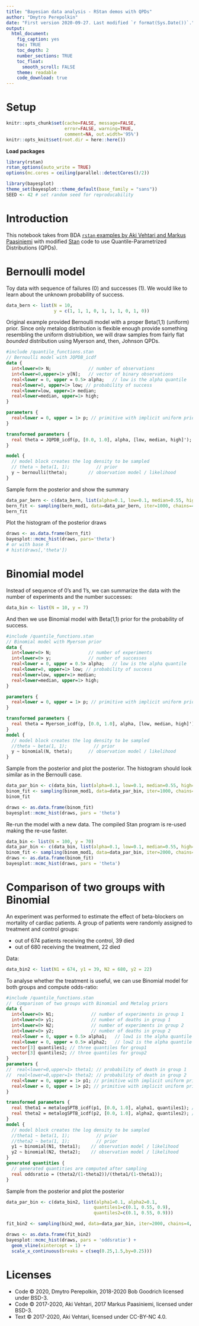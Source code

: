 ```yaml
---
title: "Bayesian data analysis - RStan demos with QPDs"
author: "Dmytro Perepolkin"
date: "First version 2020-09-27. Last modified `r format(Sys.Date())`."
output:
  html_document:
    fig_caption: yes
    toc: TRUE
    toc_depth: 2
    number_sections: TRUE
    toc_float:
      smooth_scroll: FALSE
    theme: readable
    code_download: true
---
```


# Setup  {.unnumbered}

```r
knitr::opts_chunk$set(cache=FALSE, message=FALSE, 
                      error=FALSE, warning=TRUE, 
                      comment=NA, out.width='95%')
knitr::opts_knit$set(root.dir = here::here())
```

**Load packages**
```r
library(rstan) 
rstan_options(auto_write = TRUE)
options(mc.cores = ceiling(parallel::detectCores()/2))

library(bayesplot)
theme_set(bayesplot::theme_default(base_family = "sans"))
SEED <- 42 # set random seed for reproducability
```

# Introduction

This notebook takes from BDA [`rstan` examples by Aki Vehtari and Markus Paasiniemi](http://avehtari.github.io/BDA_R_demos/demos_rstan/rstan_demo.html) with modified [Stan](https://mc-stan.org) code to use Quantile-Parametrized Distributions (QPDs). 

# Bernoulli model

Toy data with sequence of failures (0) and successes (1). We would like to learn about the unknown probability of success.
```r
data_bern <- list(N = 10, 
                  y = c(1, 1, 1, 0, 1, 1, 1, 0, 1, 0))
```

Original example provided Bernoulli model with a proper Beta(1,1) (uniform) prior. Since only metalog distribution is flexible enough provide something resembling the uniform distriubition, we will draw samples from fairly flat *bounded* distribution using Myerson and, then, Johnson QPDs.

```stan
#include /quantile_functions.stan
// Bernoulli model with JQPDB_icdf
data {
  int<lower=0> N;              // number of observations
  int<lower=0,upper=1> y[N];   // vector of binary observations
  real<lower = 0, upper = 0.5> alpha;   // low is the alpha quantile
  real<lower=0, upper=1> low; // probability of success
  real<lower=low, upper=1> median;
  real<lower=median, upper=1> high;
}

parameters {
  real<lower = 0, upper = 1> p; // primitive with implicit uniform prior
}

transformed parameters {
  real theta = JQPDB_icdf(p, [0.0, 1.0], alpha, [low, median, high]'); // prior
}

model {
  // model block creates the log density to be sampled
  // theta ~ beta(1, 1);          // prior 
  y ~ bernoulli(theta);        // observation model / likelihood
}
```

Sample form the posterior and show the summary
```r
data_par_bern <- c(data_bern, list(alpha=0.1, low=0.1, median=0.55, high=0.9))
bern_fit <- sampling(bern_mod1, data=data_par_bern, iter=1000, chains=4, seed=SEED) 
bern_fit
```

Plot the histogram of the posterior draws
```r
draws <- as.data.frame(bern_fit)
bayesplot::mcmc_hist(draws, pars='theta')
# or with base R
# hist(draws[,'theta'])
```

# Binomial model

Instead of sequence of 0's and 1's, we can summarize the data with the number of experiments and the number successes:
```r
data_bin <- list(N = 10, y = 7)
```

And then we use Binomial model with Beta(1,1) prior for the probability of success.

```stan
#include /quantile_functions.stan
// Binomial model with Myerson prior
data {
  int<lower=0> N;              // number of experiments
  int<lower=0> y;              // number of successes
  real<lower = 0, upper = 0.5> alpha;   // low is the alpha quantile
  real<lower=0, upper=1> low; // probability of success
  real<lower=low, upper=1> median;
  real<lower=median, upper=1> high;
}

parameters {
  real<lower = 0, upper = 1> p; // primitive with implicit uniform prior
}

transformed parameters {
  real theta = Myerson_icdf(p, [0.0, 1.0], alpha, [low, median, high]'); // prior
}
model {
  // model block creates the log density to be sampled
  //theta ~ beta(1, 1);          // prior
  y ~ binomial(N, theta);      // observation model / likelihood
}
```

Sample from the posterior and plot the posterior. The histogram should look similar as in the Bernoulli case.

```r
data_par_bin <- c(data_bin, list(alpha=0.1, low=0.1, median=0.55, high=0.9))
binom_fit <- sampling(binom_mod1, data=data_par_bin, iter=1000, chains=4, seed=SEED) 
binom_fit
```


```r
draws <- as.data.frame(binom_fit)
bayesplot::mcmc_hist(draws, pars = 'theta')
```

Re-run the model with a new data. The compiled Stan program is re-used making the re-use faster.

```r
data_bin <- list(N = 100, y = 70)
data_par_bin <- c(data_bin, list(alpha=0.1, low=0.1, median=0.55, high=0.9))
binom_fit <- sampling(binom_mod1, data=data_par_bin, iter=2000, chains=4, seed=SEED) 
draws <- as.data.frame(binom_fit)
bayesplot::mcmc_hist(draws, pars = 'theta')
```

# Comparison of two groups with Binomial

An experiment was performed to estimate the effect of beta-blockers on mortality of cardiac patients. A group of patients were randomly assigned to treatment and control groups:

- out of 674 patients receiving the control, 39 died
- out of 680 receiving the treatment, 22 died

Data:

```r
data_bin2 <- list(N1 = 674, y1 = 39, N2 = 680, y2 = 22)
```

To analyse whether the treatment is useful, we can use Binomial model for both groups and compute odds-ratio:
```stan
#include /quantile_functions.stan
//  Comparison of two groups with Binomial and Metalog priors
data {
  int<lower=0> N1;              // number of experiments in group 1
  int<lower=0> y1;              // number of deaths in group 1
  int<lower=0> N2;              // number of experiments in group 2
  int<lower=0> y2;              // number of deaths in group 2
  real<lower = 0, upper = 0.5> alpha1;   // low1 is the alpha quantile for group 1
  real<lower = 0, upper = 0.5> alpha2;   // low2 is the alpha quantile for group 2
  vector[3] quantiles1; // three quantiles for group1
  vector[3] quantiles2; // three quantiles for group2
}
parameters {
//  real<lower=0,upper=1> theta1; // probability of death in group 1
//  real<lower=0,upper=1> theta2; // probability of death in group 2
  real<lower = 0, upper = 1> p1; // primitive with implicit uniform prior
  real<lower = 0, upper = 1> p2; // primitive with implicit uniform prior
}

transformed parameters {
  real theta1 = metalogSPTB_icdf(p1, [0.0, 1.0], alpha1, quantiles1); // prior
  real theta2 = metalogSPTB_icdf(p2, [0.0, 1.0], alpha2, quantiles2); // prior
}
model {
  // model block creates the log density to be sampled
  //theta1 ~ beta(1, 1);          // prior
  //theta2 ~ beta(1, 1);          // prior
  y1 ~ binomial(N1, theta1);    // observation model / likelihood
  y2 ~ binomial(N2, theta2);    // observation model / likelihood
}
generated quantities {
  // generated quantities are computed after sampling
  real oddsratio = (theta2/(1-theta2))/(theta1/(1-theta1));
}
```

Sample from the posterior and plot the posterior
```r
data_par_bin <- c(data_bin2, list(alpha1=0.1, alpha2=0.1,
                                 quantiles1=c(0.1, 0.55, 0.9),
                                 quantiles2=c(0.1, 0.55, 0.9)))

fit_bin2 <- sampling(bin2_mod, data=data_par_bin, iter=2000, chains=4, seed=SEED) 

draws <- as.data.frame(fit_bin2)
bayesplot::mcmc_hist(draws, pars = 'oddsratio') +
  geom_vline(xintercept = 1) +
  scale_x_continuous(breaks = c(seq(0.25,1.5,by=0.25)))
```

# Licenses {.unnumbered}
* Code &copy; 2020, Dmytro Perepolkin, 2018-2020 Bob Goodrich licensed under BSD-3.
* Code &copy; 2017-2020, Aki Vehtari, 2017 Markus Paasiniemi, licensed under BSD-3.
* Text &copy; 2017-2020, Aki Vehtari, licensed under CC-BY-NC 4.0.
